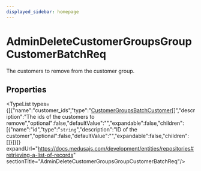```yaml
---
displayed_sidebar: homepage
---
```



# AdminDeleteCustomerGroupsGroupCustomerBatchReq

The customers to remove from the customer group.

## Properties

<TypeList types={[{"name":"customer_ids","type":"[CustomerGroupsBatchCustomer](medusa.CustomerGroupsBatchCustomer.mdx)[]","description":"The ids of the customers to remove","optional":false,"defaultValue":"","expandable":false,"children":[{"name":"id","type":"`string`","description":"ID of the customer","optional":false,"defaultValue":"","expandable":false,"children":[]}]}]} expandUrl="https://docs.medusajs.com/development/entities/repositories#retrieving-a-list-of-records" sectionTitle="AdminDeleteCustomerGroupsGroupCustomerBatchReq"/>
